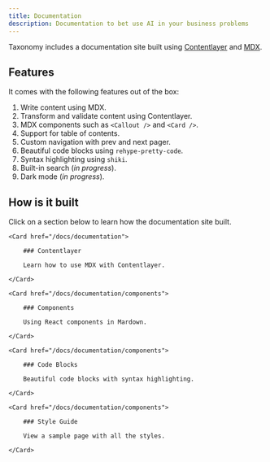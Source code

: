 ```yaml
---
title: Documentation
description: Documentation to bet use AI in your business problems
---
```


Taxonomy includes a documentation site built using [Contentlayer](https://contentlayer.dev) and [MDX](http://mdxjs.com).

## Features

It comes with the following features out of the box:

1. Write content using MDX.
2. Transform and validate content using Contentlayer.
3. MDX components such as `<Callout />` and `<Card />`.
4. Support for table of contents.
5. Custom navigation with prev and next pager.
6. Beautiful code blocks using `rehype-pretty-code`.
7. Syntax highlighting using `shiki`.
8. Built-in search (_in progress_).
9. Dark mode (_in progress_).

## How is it built

Click on a section below to learn how the documentation site built.

<div className="grid gap-4 mt-6">

```
<Card href="/docs/documentation">

    ### Contentlayer

    Learn how to use MDX with Contentlayer.

</Card>

<Card href="/docs/documentation/components">

    ### Components

    Using React components in Mardown.

</Card>

<Card href="/docs/documentation/components">

    ### Code Blocks

    Beautiful code blocks with syntax highlighting.

</Card>

<Card href="/docs/documentation/components">

    ### Style Guide

    View a sample page with all the styles.

</Card>
```

</div>
